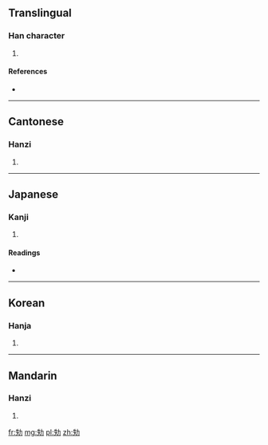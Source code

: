 ==Translingual==

===Han character===
{{Han char|rn=19|rad=力|as=05|sn=7|four=2452<sub>7</sub>|canj=竹人大尸 (HOKS)}}

# {{defn|Han|sort=力05}}

====References====
* {{Han ref|kx=0147.030|dkj=02319|dj=0331.060|hdz=10368.100|uh=52AE|ud=21166|bh=CA70|bd=51824}}

----

==Cantonese==

===Hanzi===
{{yue-hanzi|jyut=|y=yat6}}

# {{defn|Cantonese|sort=力05}}

----

==Japanese==

===Kanji===
{{ja-kanji|grade=|rs=力05}}

# {{defn|Japanese|sort=力05}}

====Readings====
* {{ja-readings|on=[[いつ]] (itsu), [[いち]] (ichi)|kun=[[みだら]] (midara), [[たわむれる]] (tawamureru), [[たのしむ]] (tanoshimu)}}

----

==Korean==

===Hanja===
{{ko-hanja|hangeul=일|rv=il|mr=il}}

# {{defn|Korean|sort=力05}}

----

==Mandarin==

===Hanzi===
{{cmn-hanzi|pin=[[yì]] ([[yi4]])|wg=i<sup>4</sup>}}

# {{defn|Mandarin|sort=力05}}

[[fr:劮]]
[[mg:劮]]
[[pl:劮]]
[[zh:劮]]